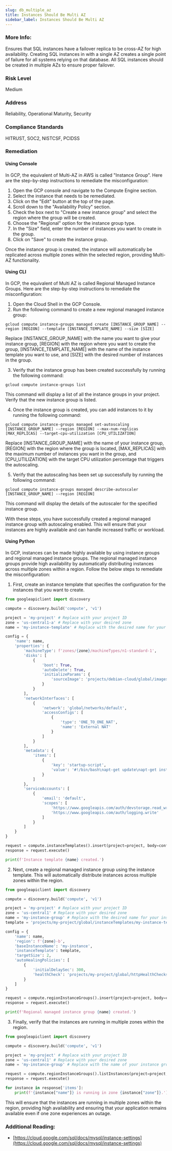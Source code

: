```yaml
---
slug: db_multiple_az
title: Instances Should Be Multi AZ
sidebar_label: Instances Should Be Multi AZ
---
```


### More Info:

Ensures that SQL instances have a failover replica to be cross-AZ for high availability. Creating SQL instances in with a single AZ creates a single point of failure for all systems relying on that database. All SQL instances should be created in multiple AZs to ensure proper failover.

### Risk Level

Medium

### Address

Reliability, Operational Maturity, Security

### Compliance Standards

HITRUST, SOC2, NISTCSF, PCIDSS

### Remediation

#### Using Console

In GCP, the equivalent of Multi-AZ in AWS is called "Instance Group". Here are the step-by-step instructions to remediate the misconfiguration:

1. Open the GCP console and navigate to the Compute Engine section.
2. Select the instance that needs to be remediated.
3. Click on the "Edit" button at the top of the page.
4. Scroll down to the "Availability Policy" section.
5. Check the box next to "Create a new instance group" and select the region where the group will be created.
6. Choose the "Regional" option for the instance group type.
7. In the "Size" field, enter the number of instances you want to create in the group.
8. Click on "Save" to create the instance group.

Once the instance group is created, the instance will automatically be replicated across multiple zones within the selected region, providing Multi-AZ functionality.

#### Using CLI

In GCP, the equivalent of Multi AZ is called Regional Managed Instance Groups. Here are the step-by-step instructions to remediate the misconfiguration:

1. Open the Cloud Shell in the GCP Console.
2. Run the following command to create a new regional managed instance group:

```
gcloud compute instance-groups managed create [INSTANCE_GROUP_NAME] --region [REGION] --template [INSTANCE_TEMPLATE_NAME] --size [SIZE]
```

Replace [INSTANCE_GROUP_NAME] with the name you want to give your instance group, [REGION] with the region where you want to create the group, [INSTANCE_TEMPLATE_NAME] with the name of the instance template you want to use, and [SIZE] with the desired number of instances in the group.

3. Verify that the instance group has been created successfully by running the following command:

```
gcloud compute instance-groups list
```

This command will display a list of all the instance groups in your project. Verify that the new instance group is listed.

4. Once the instance group is created, you can add instances to it by running the following command:

```
gcloud compute instance-groups managed set-autoscaling [INSTANCE_GROUP_NAME] --region [REGION] --max-num-replicas [MAX_REPLICAS] --target-cpu-utilization [CPU_UTILIZATION]
```

Replace [INSTANCE_GROUP_NAME] with the name of your instance group, [REGION] with the region where the group is located, [MAX_REPLICAS] with the maximum number of instances you want in the group, and [CPU_UTILIZATION] with the target CPU utilization percentage that triggers the autoscaling.

5. Verify that the autoscaling has been set up successfully by running the following command:

```
gcloud compute instance-groups managed describe-autoscaler [INSTANCE_GROUP_NAME] --region [REGION]
```

This command will display the details of the autoscaler for the specified instance group.

With these steps, you have successfully created a regional managed instance group with autoscaling enabled. This will ensure that your instances are highly available and can handle increased traffic or workload.

#### Using Python

In GCP, instances can be made highly available by using instance groups and regional managed instance groups. The regional managed instance groups provide high availability by automatically distributing instances across multiple zones within a region. Follow the below steps to remediate the misconfiguration:

1. First, create an instance template that specifies the configuration for the instances that you want to create.

```python
from googleapiclient import discovery

compute = discovery.build('compute', 'v1')

project = 'my-project' # Replace with your project ID
zone = 'us-central1-a' # Replace with your desired zone
name = 'my-instance-template' # Replace with the desired name for your instance template

config = {
    'name': name,
    'properties': {
        'machineType': f'zones/{zone}/machineTypes/n1-standard-1',
        'disks': [
            {
                'boot': True,
                'autoDelete': True,
                'initializeParams': {
                    'sourceImage': 'projects/debian-cloud/global/images/family/debian-10'
                }
            }
        ],
        'networkInterfaces': [
            {
                'network': 'global/networks/default',
                'accessConfigs': [
                    {
                        'type': 'ONE_TO_ONE_NAT',
                        'name': 'External NAT'
                    }
                ]
            }
        ],
        'metadata': {
            'items': [
                {
                    'key': 'startup-script',
                    'value': '#!/bin/bash\napt-get update\napt-get install apache2 -y\n'
                }
            ]
        },
        'serviceAccounts': [
            {
                'email': 'default',
                'scopes': [
                    'https://www.googleapis.com/auth/devstorage.read_write',
                    'https://www.googleapis.com/auth/logging.write'
                ]
            }
        ]
    }
}

request = compute.instanceTemplates().insert(project=project, body=config)
response = request.execute()

print(f'Instance template {name} created.')
```

2. Next, create a regional managed instance group using the instance template. This will automatically distribute instances across multiple zones within the region.

```python
from googleapiclient import discovery

compute = discovery.build('compute', 'v1')

project = 'my-project' # Replace with your project ID
zone = 'us-central1' # Replace with your desired zone
name = 'my-instance-group' # Replace with the desired name for your instance group
template = 'projects/my-project/global/instanceTemplates/my-instance-template' # Replace with the name of your instance template

config = {
    'name': name,
    'region': f'{zone}-b',
    'baseInstanceName': 'my-instance',
    'instanceTemplate': template,
    'targetSize': 2,
    'autoHealingPolicies': [
        {
            'initialDelaySec': 300,
            'healthCheck': 'projects/my-project/global/httpHealthChecks/my-http-health-check'
        }
    ]
}

request = compute.regionInstanceGroups().insert(project=project, body=config)
response = request.execute()

print(f'Regional managed instance group {name} created.')
```

3. Finally, verify that the instances are running in multiple zones within the region.

```python
from googleapiclient import discovery

compute = discovery.build('compute', 'v1')

project = 'my-project' # Replace with your project ID
zone = 'us-central1' # Replace with your desired zone
name = 'my-instance-group' # Replace with the name of your instance group

request = compute.regionInstanceGroups().listInstances(project=project, region=f'{zone}-b', instanceGroup=name)
response = request.execute()

for instance in response['items']:
    print(f'{instance["name"]} is running in zone {instance["zone"]}.')
```

This will ensure that the instances are running in multiple zones within the region, providing high availability and ensuring that your application remains available even if one zone experiences an outage.


### Additional Reading:

- [https://cloud.google.com/sql/docs/mysql/instance-settings](https://cloud.google.com/sql/docs/mysql/instance-settings) 

